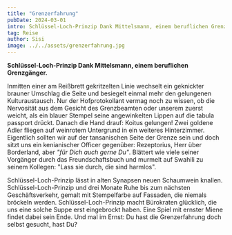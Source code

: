```yaml
---
title: "Grenzerfahrung"
pubDate: 2024-03-01
intro: Schlüssel-Loch-Prinzip Dank Mittelsmann, einem beruflichen Grenzgänger. 
tag: Reise
author: Sisi
image: ../../assets/grenzerfahrung.jpg
---
```

__Schlüssel-Loch-Prinzip Dank Mittelsmann, einem beruflichen Grenzgänger.__

Inmitten einer am Reißbrett gekritzelten Linie  wechselt ein geknickter brauner Umschlag die Seite und besiegelt einmal mehr den gelungenen Kulturaustausch. Nur der Hofprotokollant vermag noch zu wissen, ob die Nervosität aus dem Gesicht des Grenzbeamten oder unserem zuerst weicht, als ein blauer Stempel seine angewinkelten Lippen auf die tabula passport drückt. Danach die Hand drauf: Koitus gelungen! 
Zwei goldene Adler fliegen auf weinrotem Untergrund in ein weiteres Hinterzimmer. Eigentlich sollten wir auf der tansanischen Seite der Grenze sein und doch sitzt uns ein kenianischer Officer gegenüber: Rezeptorius, Herr über Borderland, aber _"für Dich auch gerne Du"_. Blättert wie viele seiner Vorgänger durch das Freundschaftsbuch und murmelt auf Swahili zu seinem Kollegen: "Lass sie durch, die sind harmlos". 

Schlüssel-Loch-Prinzip lässt in alten Synapsen neuen Schaumwein knallen. Schlüssel-Loch-Prinzip und drei Monate Ruhe bis zum nächsten Geschäftsverkehr, gemalt mit Stempelfarbe auf Fassaden, die niemals bröckeln werden. Schlüssel-Loch-Prinzip macht Bürokraten glücklich, die uns eine solche Suppe erst eingebrockt haben. Eine Spiel mit ernster Miene findet dabei sein Ende. 
Und mal im Ernst: Du hast die Grenzerfahrung doch selbst gesucht, hast Du?
